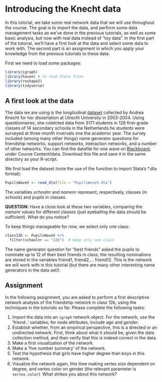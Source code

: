 # Introducing the Knecht data

In this tutorial, we take some real network data that we will use throughout the course. The goal is to import the data, and perform some data management tasks as we’ve done in the previous tutorials, as well as some basic analysis, but now with real data instead of “toy data”. In the first part of the tutorial, we'll have a first look at the data and select some data to work with. The second part is an assignment in which you apply your knowledge from the previous tutorials to these data.

First we need to load some packages:

```r
library(igraph)
library(haven) # to read Stata files
library(reshape2)
library(tidyverse)
```

## A first look at the data

The data we are using is the longitudinal [dataset](https://ssh.datastations.nl/dataset.xhtml?persistentId=doi:10.17026/dans-z9b-h2bp) collected by Andrea Knecht for her dissertation at Utrecht University in 2003-2004. Using questionnaires, she colelcted data from 3171 students in 126 first-grade classes of 14 secondary schoola in the Netherlands.he students were surveyed at three-month invervals one the academic year. The survey included (among many other things) name generator questions for friendship networks, support networks, interaction networks, and a number of other networks. You can find the datafile for one wave on [Blackboard](https://uu.blackboard.com), under Course Content/data. Download this file and save it in the same directory as your R-script.

We first load the dataset (note the use of the function to import Stata's \*.dta format):

```r
PupilsWaveV <- read_dta(file = "PupilsWaveV.dta")
```

The variables *schoolnr* and *namenr* represent, respectively, classes (in schools) and pupils in classes.

**QUESTION**: Have a close look at these two variables, comparing the *namenr* values for different classes (just eyeballing the data should be sufficient). What do you notice?

To keep things manageable for now, we select only one class:

```r
class12b <- PupilsWaveV %>% 
  filter(schoolnr == "12b")  # keep only one class
```

The name generator question for "best friends" asked the pupils to nominate up to 12 of their best friends in class; the resulting nominations are stored in the variables friend1, friend2,... friend12. This is the network we will work with in this tutorial (but there are many other interesting name generators in the data set!).

## Assignment

In the following assignment, you are asked to perform a first descriptive network analysis of the friendship network in class 12b, using the techniques in the tutorials so far. Please complete the following tasks:

1.  Import the data into an `igraph` network object. For the network, use the 'friend..' variables; for node attributes, include *age* and *gender*.
2.  Establish whether, from an empirical perspective, this is a directed or an undirected network. First, think about what it *should* be, given the data collection method, and then verify that this is indeed correct in the data.
3.  Make a first visualization of the network.
4.  Make a 'five number summary' of the network.
5.  Test the hypothesis that girls have higher degree than boys in this network.
6.  Visualize the network again, this time making vertex size dependent on degree, and vertex color on gender (the relevant parameter is `vertex.color`). What strikes you about this network?

